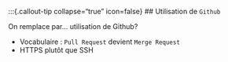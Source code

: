 :::{.callout-tip collapse="true" icon=false}
## Utilisation de `Github`

On remplace par... utilisation de Github?

- Vocabulaire : `Pull Request` devient `Merge Request`
- HTTPS plutôt que SSH